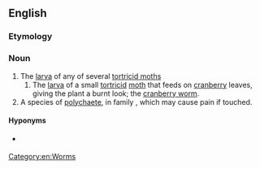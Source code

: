 ==English==
{{rfi}}
{{wikipedia|Tortricidae}}
{{wikipedia|Amphinomidae}}
{{wikispecies|Tortricidae}}
{{wikispecies|Amphinomidae}}
===Etymology===
{{compound|fire|worm}}

===Noun===
{{en-noun}}

# The [[larva]] of any of several [[tortricid moth]]s
## The [[larva]] of a small [[tortricid]] [[moth]] that feeds on [[cranberry]] leaves, giving the plant a burnt look; the [[cranberry worm]].
# A species of [[polychaete]], in family ''{{taxlink|Amphinomidae|family}}'', which may cause pain if touched.

====Hyponyms====
* {{sense|family}} {{pedia|List of Tortricidae genera}}
[[Category:en:Worms]]
